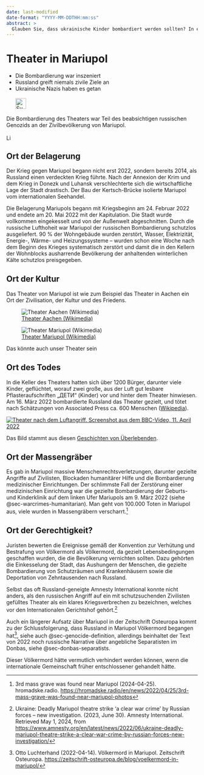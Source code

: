 ```yaml
---
date: last-modified
date-format: "YYYY-MM-DDTHH:mm:ss"
abstract: > 
  Glauben Sie, dass ukrainische Kinder bombardiert werden sollten? In einem Theater, in dem sie Schutz suchten? 600 Tote? Das hat Russland in Mariupol getan.
---
```


# Theater in Mariupol {#sec-denial-mariupol}

::: {.callout-caution title="Mythos"}
- Die Bombardierung war inszeniert
- Russland greift niemals zivile Ziele an
- Ukrainische Nazis haben es getan
[<br></br>![Suche nach Stichwort in EUvsDisinfo](../all_common_img/EUvsDisinfo_400x240.jpg){height=2em}](https://euvsdisinfo.eu/disinformation-cases/?text=mariupol&sort=relevance)
:::

::: {.callout-tip title="Wahrheit"}
Die Bombardierung des Theaters war Teil des beabsichtigen russischen Genozids an der Zivilbevölkerung von Mariupol.
[<br></br>![Link zu Wikipedia](../all_common_img/Wikipedia.png){height=1em}](https://de.wikipedia.org/wiki/Luftangriff_auf_das_Theater_von_Mariupol)
:::


## Ort der Belagerung

Der Krieg gegen Mariupol begann nicht erst 2022, sondern bereits 2014, als Russland einen verdeckten Krieg führte. Nach der Annexion der Krim und dem Krieg in Donezk und Luhansk verschlechterte sich die wirtschaftliche Lage der Stadt drastisch. Der Bau der Kertsch-Brücke isolierte Mariupol vom internationalen Seehandel.

Die Belagerung Mariupols begann mit Kriegsbeginn am 24. Februar 2022 und endete am 20. Mai 2022 mit der Kapitulation. Die Stadt wurde vollkommen eingekesselt und von der Außenwelt abgeschnitten. Durch die russische Lufthoheit war Mariupol der russischen Bombardierung schutzlos ausgeliefert. 90 % der Wohngebäude wurden zerstört, Wasser, Elektrizität, Energie-, Wärme- und Heizungssysteme – wurden schon eine Woche nach dem Beginn des Krieges systematisch zerstört und damit die in den Kellern der Wohnblocks ausharrende Bevölkerung der anhaltenden winterlichen Kälte schutzlos preisgegeben. 


## Ort der Kultur

Das Theater von Mariupol ist wie zum Beispiel das Theater in Aachen ein Ort der Zivilisation, der Kultur und des Friedens.

<!-- Note that here Ace by Daisy 
only accepts Source embedded in Picture
![[Text](source)](picture)
but not Picture embedded in Source
[![Text](picture)](source)
-->
::: {#fig-denial-mariupol-theater layout-ncol=2}
![[Theater Aachen (Wikimedia)](https://commons.wikimedia.org/wiki/File:Aachen_BW_2016-07-09_17-24-02.jpg)](Mariupol_Theater_Aachen_Theater_624x460.jpg)

![[Theater Mariupol (Wikimedia)](https://commons.wikimedia.org/wiki/File:%D0%A2%D0%B5%D0%B0%D1%82%D1%80%D0%B0%D0%BB%D1%8C%D0%BD%D0%B0_%D0%BF%D0%BB%D0%BE%D1%89%D0%B0.jpg)](Mariupol_Theater_624x460.jpg)

Das könnte auch unser Theater sein
:::


## Ort des Todes

In die Keller des Theaters hatten sich über 1200 Bürger, darunter viele Kinder, geflüchtet, worauf zwei große, aus der Luft gut lesbare Pflasteraufschriften „ДЕТИ“ (Kinder) vor und hinter dem Theater hinwiesen. Am 16. März 2022 bombardierte Russland das Theater gezielt, und tötet nach Schätzungen von Associated Press ca. 600 Menschen ([Wikipedia](https://de.wikipedia.org/wiki/Luftangriff_auf_das_Theater_von_Mariupol)).

[![Theater nach dem Luftangriff. Screenshot aus dem BBC-Video, 11. April 2022](Mariupol_Theater_destroyed.jpg)](https://mipl.org.ua/en/attack-on-mariupol-drama-theater-how-it-was-the-survivors-stories/)

Das Bild stammt aus diesen [Geschichten von Überlebenden](https://mipl.org.ua/en/attack-on-mariupol-drama-theater-how-it-was-the-survivors-stories/). 


## Ort der Massengräber

Es gab in Mariupol massive Menschenrechtsverletzungen, darunter gezielte Angriffe auf Zivilisten, Blockaden humanitärer Hilfe und die Bombardierung medizinischer Einrichtungen. Der schlimmste Fall der Zerstörung einer medizinischen Einrichtung war die gezielte Bombardierung der Geburts- und Kinderklinik auf dem linken Ufer Mariupols am 9. März 2022 (siehe @sec-warcrimes-humanitarian). Man geht von 100.000 Toten in Mariupol aus, viele wurden in Massengräbern verscharrt.[^denial-mariupol-1]


## Ort der Gerechtigkeit?

Juristen bewerten die Ereignisse gemäß der Konvention zur Verhütung und Bestrafung von Völkermord als Völkermord, da gezielt Lebensbedingungen geschaffen wurden, die die Bevölkerung vernichten sollten. Dazu gehörten die Einkesselung der Stadt, das Aushungern der Menschen, die gezielte Bombardierung von Schutzräumen und Krankenhäusern sowie die Deportation von Zehntausenden nach Russland. 

Selbst das oft Russland-geneigte Amnesty International konnte nicht anders, als den russischen Angriff auf ein mit schutzsuchenden Zivilisten gefülltes Theater als ein klares Kriegsverbrechen zu bezeichnen, welches vor den Internationalen Gerichtshof gehört.[^denial-mariupol-2]

Auch ein längerer Aufsatz über Mariupol in der Zeitschrift Osteuropa kommt zu der Schlussfolgerung, dass Russland in Mariupol Völkermord begangen hat[^denial-mariupol-3], siehe auch @sec-genocide-definition, allerdings beinhaltet der Text von 2022 noch russische Narrative über angebliche Separatisten im Donbas, siehe @sec-donbas-separatists.

Dieser Völkermord hätte vermutlich verhindert werden können, wenn die internationale Gemeinschaft früher entschlossener gehandelt hätte.


[^denial-mariupol-1]: 3rd mass grave was found near Mariupol (2024-04-25). hromadske.radio.   [https://hromadske.radio/en/news/2022/04/25/3rd-mass-grave-was-found-near-mariupol-photos](https://hromadske.radio/en/news/2022/04/25/3rd-mass-grave-was-found-near-mariupol-photos)



[^denial-mariupol-2]:  Ukraine: Deadly Mariupol theatre strike ‘a clear war crime’ by Russian forces – new investigation. (2023, June 30). Amnesty International. Retrieved May 1, 2024, from [https://www.amnesty.org/en/latest/news/2022/06/ukraine-deadly-mariupol-theatre-strike-a-clear-war-crime-by-russian-forces-new-investigation/](https://www.amnesty.org/en/latest/news/2022/06/ukraine-deadly-mariupol-theatre-strike-a-clear-war-crime-by-russian-forces-new-investigation/)

[^denial-mariupol-3]: Otto Luchterhand (2022-04-14). Völkermord in Mariupol. Zeitschrift Osteuropa. [https://zeitschrift-osteuropa.de/blog/voelkermord-in-mariupol/](https://zeitschrift-osteuropa.de/blog/voelkermord-in-mariupol/)

